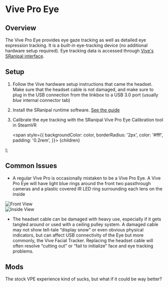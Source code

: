 # Vive Pro Eye

## Overview
The Vive Pro Eye provides eye gaze tracking as well as detailed eye expression tracking. 
It is a *built-in* eye-tracking device (no additional hardware setup required). 
Eye tracking data is accessed through [Vive's SRanipal interface](../../tutorial-modules/sranipal).

## Setup
1. Follow the Vive hardware setup instructions that came the headset. Make sure that the headset cable is not damaged, and make sure to plug in the USB connection from the linkbox to a USB 3.0 port (usually *blue* internal connector tab)
2. Install the SRanipal runtime software. [See the guide](../../tutorial-modules/sranipal#software)
3. Calibrate the eye tracking with the SRanipal Vive Pro Eye Calibration tool in SteamVR

    <span
        style={{
            backgroundColor: color,
            borderRadius: '2px',
            color: '#fff',
            padding: '0.2rem',
        }}>
    {children}
  </span>
);

## Common Issues
- A regular Vive Pro is occasionally mistaken to be a Vive Pro Eye. 
A Vive Pro Eye will have <Highlight color="#2aa5cd">light blue rings</Highlight> around the front two passthrough cameras and a plastic covered IR LED ring surrounding each lens on the inside
<div style={{
    display: 'flex',
    'justify-content': 'space-between'
}}>
    <div style={{
        width: '50%',
        height: 'auto'
    }}>
        <img src={require("../img/vive/vpe_front.jpg").default} alt="Front View" />
    </div>
    <div style={{
        width: '50%',
        height: 'auto'
    }}>
        <img src={require("../img/vive/vpe_inside.jpg").default} alt="Inside View" />
    </div>
</div>

- The headset cable can be damaged with heavy use, especially if it gets tangled around or used with a ceiling pulley system.
A damaged cable may not show tell-tale “display snow” or even obvious physical indicators, but can affect USB connectivity of the Eye
but more commonly, the Vive Facial Tracker.
Replacing the headset cable will often resolve “cutting out” or “fail to initialize” face and eye tracking problems.

## Mods
The stock VPE experience kind of sucks, but what if it could be way better?
